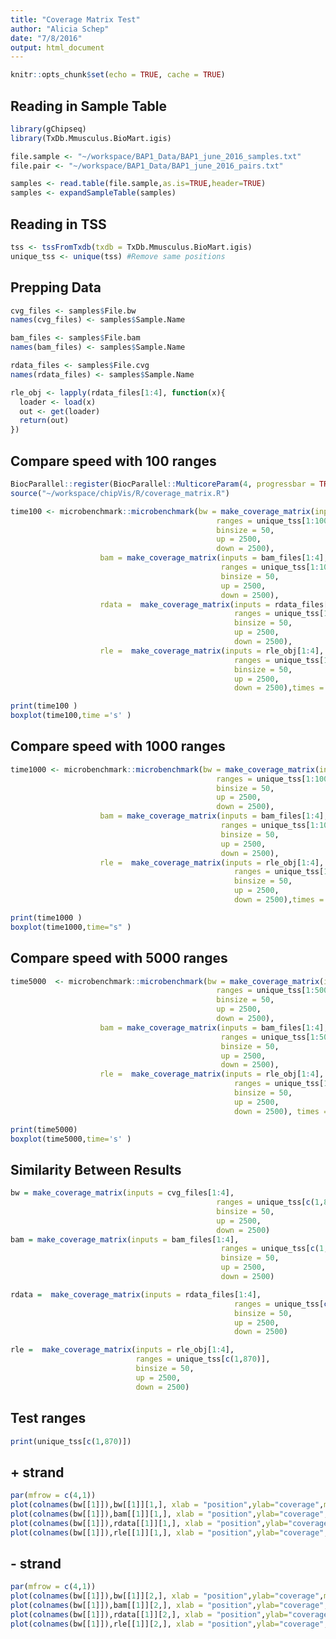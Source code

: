 ```yaml
---
title: "Coverage Matrix Test"
author: "Alicia Schep"
date: "7/8/2016"
output: html_document
---
```


```r
knitr::opts_chunk$set(echo = TRUE, cache = TRUE)
```

## Reading in Sample Table

```r
library(gChipseq)
library(TxDb.Mmusculus.BioMart.igis)

file.sample <- "~/workspace/BAP1_Data/BAP1_june_2016_samples.txt"
file.pair <- "~/workspace/BAP1_Data/BAP1_june_2016_pairs.txt"

samples <- read.table(file.sample,as.is=TRUE,header=TRUE)
samples <- expandSampleTable(samples)

```

## Reading in TSS

```r

tss <- tssFromTxdb(txdb = TxDb.Mmusculus.BioMart.igis)
unique_tss <- unique(tss) #Remove same positions

```

## Prepping Data
```r
cvg_files <- samples$File.bw
names(cvg_files) <- samples$Sample.Name

bam_files <- samples$File.bam
names(bam_files) <- samples$Sample.Name

rdata_files <- samples$File.cvg
names(rdata_files) <- samples$Sample.Name

rle_obj <- lapply(rdata_files[1:4], function(x){
  loader <- load(x)
  out <- get(loader)
  return(out)
})

```

## Compare speed with 100 ranges

```r
BiocParallel::register(BiocParallel::MulticoreParam(4, progressbar = TRUE))
source("~/workspace/chipVis/R/coverage_matrix.R")

time100 <- microbenchmark::microbenchmark(bw = make_coverage_matrix(inputs = cvg_files[1:4],
                                              ranges = unique_tss[1:100],
                                              binsize = 50,
                                              up = 2500,
                                              down = 2500), 
                    bam = make_coverage_matrix(inputs = bam_files[1:4],
                                               ranges = unique_tss[1:100],
                                               binsize = 50,
                                               up = 2500,
                                               down = 2500), 
                    rdata =  make_coverage_matrix(inputs = rdata_files[1:4],
                                                  ranges = unique_tss[1:100],
                                                  binsize = 50,
                                                  up = 2500,
                                                  down = 2500),
                    rle =  make_coverage_matrix(inputs = rle_obj[1:4],
                                                  ranges = unique_tss[1:100],
                                                  binsize = 50,
                                                  up = 2500,
                                                  down = 2500),times = 5)


```

```r
print(time100 )
boxplot(time100,time ='s' )
```


## Compare speed with 1000 ranges

```r
time1000 <- microbenchmark::microbenchmark(bw = make_coverage_matrix(inputs = cvg_files[1:4],
                                              ranges = unique_tss[1:1000],
                                              binsize = 50,
                                              up = 2500,
                                              down = 2500), 
                    bam = make_coverage_matrix(inputs = bam_files[1:4],
                                               ranges = unique_tss[1:1000],
                                               binsize = 50,
                                               up = 2500,
                                               down = 2500),
                    rle =  make_coverage_matrix(inputs = rle_obj[1:4],
                                                  ranges = unique_tss[1:1000],
                                                  binsize = 50,
                                                  up = 2500,
                                                  down = 2500),times = 5)


```

```r
print(time1000 )
boxplot(time1000,time="s" )
```


## Compare speed with 5000 ranges

```r
time5000  <- microbenchmark::microbenchmark(bw = make_coverage_matrix(inputs = cvg_files[1:4],
                                              ranges = unique_tss[1:5000],
                                              binsize = 50,
                                              up = 2500,
                                              down = 2500), 
                    bam = make_coverage_matrix(inputs = bam_files[1:4],
                                               ranges = unique_tss[1:5000],
                                               binsize = 50,
                                               up = 2500,
                                               down = 2500),
                    rle =  make_coverage_matrix(inputs = rle_obj[1:4],
                                                  ranges = unique_tss[1:5000],
                                                  binsize = 50,
                                                  up = 2500,
                                                  down = 2500), times = 5)


```

```r
print(time5000)
boxplot(time5000,time='s' )
```

## Similarity Between Results

```r
bw = make_coverage_matrix(inputs = cvg_files[1:4],
                                              ranges = unique_tss[c(1,870)],
                                              binsize = 50,
                                              up = 2500,
                                              down = 2500)
bam = make_coverage_matrix(inputs = bam_files[1:4],
                                               ranges = unique_tss[c(1,870)],
                                               binsize = 50,
                                               up = 2500,
                                               down = 2500)

rdata =  make_coverage_matrix(inputs = rdata_files[1:4],
                                                  ranges = unique_tss[c(1,870)],
                                                  binsize = 50,
                                                  up = 2500,
                                                  down = 2500)

rle =  make_coverage_matrix(inputs = rle_obj[1:4],
                            ranges = unique_tss[c(1,870)],
                            binsize = 50,
                            up = 2500,
                            down = 2500)


```

## Test ranges

```r
print(unique_tss[c(1,870)])

```

## + strand

```r
par(mfrow = c(4,1))
plot(colnames(bw[[1]]),bw[[1]][1,], xlab = "position",ylab="coverage",main = "bigwig", type = 'l')
plot(colnames(bw[[1]]),bam[[1]][1,], xlab = "position",ylab="coverage",main = "bam", type = 'l')
plot(colnames(bw[[1]]),rdata[[1]][1,], xlab = "position",ylab="coverage",main = "rdata", type = 'l')
plot(colnames(bw[[1]]),rle[[1]][1,], xlab = "position",ylab="coverage",main = "rle", type = 'l')

```

## - strand

```r
par(mfrow = c(4,1))
plot(colnames(bw[[1]]),bw[[1]][2,], xlab = "position",ylab="coverage",main = "bigwig", type = 'l')
plot(colnames(bw[[1]]),bam[[1]][2,], xlab = "position",ylab="coverage",main = "bam", type = 'l')
plot(colnames(bw[[1]]),rdata[[1]][2,], xlab = "position",ylab="coverage",main = "rdata", type = 'l')
plot(colnames(bw[[1]]),rle[[1]][2,], xlab = "position",ylab="coverage",main = "rle", type = 'l')

```





